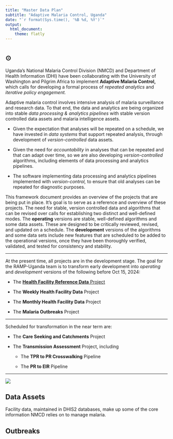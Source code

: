 ```yaml
---
title: "Master Data Plan"
subtitle: "Adaptive Malaria Control, Uganda" 
date: "`r format(Sys.time(), '%B %d, %Y')`"
output:
  html_document: 
    theme: flatly 
---
```


#  {.tabset}

## $\odot$

Uganda's National Malaria Control Division (NMCD) and Department of Health Information (DHI) have been collaborating with the University of Washington and Pilgrim Africa to implement **Adaptive Malaria Control,** which calls for developing a formal process of *repeated analytics* and *iterative policy engagement.* 

Adaptive malaria control involves intensive analysis of malaria surveillance and research data. To that end, the data and analytics are being organized into stable *data processing & analytics pipelines* with stable version controlled data assets and malaria intelligence assets.

+ Given the expectation that analyses will be repeated on a schedule, we have invested in *data systems* that support repeated analysis, through development of *version-controlled* data assets. 

+ Given the need for *accountability* in analyses that can be repeated and that can adapt over time, so we are also developing *version-controlled* algorithms, including elements of data processing and analytics pipelines. 

+ The software implementing data processing and analytics pipelines implemented with *version-control,* to ensure that old analyses can be repeated for diagnostic purposes.

This framework document provides an overview of the projects that are being put in place. It's goal is to serve as a reference and overview of these projects.  The need for stable, version controlled data and algorithms that can be revised over calls for establishing two distinct and well-defined modes. The **operating** versions are stable, well-defined algorithms and some data assets. These are designed to be critically reviewed, revised, and updated on a schedule. The **development** versions of the algorithms and some data sets include new features that are scheduled to be added to the operational versions, once they have been thoroughly verified, validated, and tested for consistency and stability. 

***

At the present time, all projects are in the development stage. The goal for the RAMP-Uganda team is to transform early development into *operating* and *development* versions of the following before Oct 15, 2024:

+ The [**Health Facility Reference Data** Project](HealthFacilityReference.html)

+ The **Weekly Health Facility Data** Project 

+ The **Monthly Health Facility Data** Project 

+ The **Malaria Outbreaks** Project 

*** 

Scheduled for transformation in the near term are: 

+ The **Care Seeking and Catchments** Project

+ The **Transmission Assessment** Project, including 

    - The **TPR to PR Crosswalking** Pipeline 

    - The **PR to EIR** Pipeline 

*** 

![](Images/UgandaProjects.png)

## Data Assets

Facility data, maintained in DHIS2 databases, make up some of the core information NMCD relies on to manage malaria.  

## Outbreaks 
